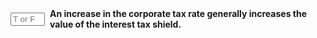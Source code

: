 ::: {.question-block}

<form onsubmit="event.preventDefault(); checkAnswerBox('module8_tf_q18','T')" style="display: flex; align-items: center; gap: 8px;">
  <input type="text" id="module8_tf_q18" name="module8_tf_q18" maxlength="1" placeholder="T or F" style="width: 55px;" data-correct-answer="T" /> 
  <label for="module8_tf_q18"><strong>An increase in the corporate tax rate generally increases the value of the interest tax shield.</strong></label>
</form>

<div id="feedback-module8_tf_q18" class="feedback" data-status="" style="display:none;">
TRUE. The tax benefit scales with τc × Interest.
</div>

:::
